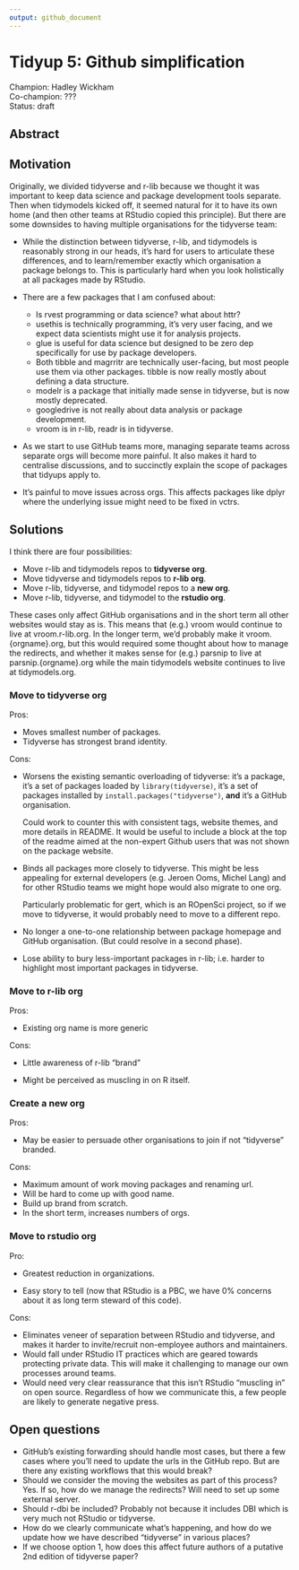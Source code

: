 ```yaml
---
output: github_document
---
```


# Tidyup 5: Github simplification

Champion: Hadley Wickham  
Co-champion: ???  
Status: draft

## Abstract

## Motivation

Originally, we divided tidyverse and r-lib because we thought it was important to keep data science and package development tools separate.
Then when tidymodels kicked off, it seemed natural for it to have its own home (and then other teams at RStudio copied this principle).
But there are some downsides to having multiple organisations for the tidyverse team:

-   While the distinction between tidyverse, r-lib, and tidymodels is reasonably strong in our heads, it's hard for users to articulate these differences, and to learn/remember exactly which organisation a package belongs to.
    This is particularly hard when you look holistically at all packages made by RStudio.

-   There are a few packages that I am confused about:

    -   Is rvest programming or data science? what about httr?
    -   usethis is technically programming, it's very user facing, and we expect data scientists might use it for analysis projects.
    -   glue is useful for data science but designed to be zero dep specifically for use by package developers.
    -   Both tibble and magrritr are technically user-facing, but most people use them via other packages. tibble is now really mostly about defining a data structure.
    -   modelr is a package that initially made sense in tidyverse, but is now mostly deprecated.
    -   googledrive is not really about data analysis or package development.
    -   vroom is in r-lib, readr is in tidyverse.

-   As we start to use GitHub teams more, managing separate teams across separate orgs will become more painful.
    It also makes it hard to centralise discussions, and to succinctly explain the scope of packages that tidyups apply to.

-   It's painful to move issues across orgs.
    This affects packages like dplyr where the underlying issue might need to be fixed in vctrs.

## Solutions

I think there are four possibilities:

-   Move r-lib and tidymodels repos to **tidyverse org**.
-   Move tidyverse and tidymodels repos to **r-lib org**.
-   Move r-lib, tidyverse, and tidymodel repos to a **new org**.
-   Move r-lib, tidyverse, and tidymodel to the **rstudio org**.

These cases only affect GitHub organisations and in the short term all other websites would stay as is.
This means that (e.g.) vroom would continue to live at vroom.r-lib.org.
In the longer term, we'd probably make it vroom.{orgname}.org, but this would required some thought about how to manage the redirects, and whether it makes sense for (e.g.) parsnip to live at parsnip.{orgname}.org while the main tidymodels website continues to live at tidymodels.org.

### Move to tidyverse org

Pros:

-   Moves smallest number of packages.
-   Tidyverse has strongest brand identity.

Cons:

-   Worsens the existing semantic overloading of tidyverse: it's a package, it's a set of packages loaded by `library(tidyverse)`, it's a set of packages installed by `install.packages("tidyverse")`, **and** it's a GitHub organisation.

    Could work to counter this with consistent tags, website themes, and more details in README.
    It would be useful to include a block at the top of the readme aimed at the non-expert Github users that was not shown on the package website.

-   Binds all packages more closely to tidyverse.
    This might be less appealing for external developers (e.g. Jeroen Ooms, Michel Lang) and for other RStudio teams we might hope would also migrate to one org.

    Particularly problematic for gert, which is an ROpenSci project, so if we move to tidyverse, it would probably need to move to a different repo.

-   No longer a one-to-one relationship between package homepage and GitHub organisation.
    (But could resolve in a second phase).

-   Lose ability to bury less-important packages in r-lib; i.e. harder to highlight most important packages in tidyverse.

### Move to r-lib org

Pros:

-   Existing org name is more generic

Cons:

-   Little awareness of r-lib "brand"

-   Might be perceived as muscling in on R itself.

### Create a new org

Pros:

-   May be easier to persuade other organisations to join if not "tidyverse" branded.

Cons:

-   Maximum amount of work moving packages and renaming url.
-   Will be hard to come up with good name.
-   Build up brand from scratch.
-   In the short term, increases numbers of orgs.

### Move to rstudio org

Pro:

-   Greatest reduction in organizations.

-   Easy story to tell (now that RStudio is a PBC, we have 0% concerns about it as long term steward of this code).

Cons:

-   Eliminates veneer of separation between RStudio and tidyverse, and makes it harder to invite/recruit non-employee authors and maintainers.
-   Would fall under RStudio IT practices which are geared towards protecting private data. This will make it challenging to manage our own processes around teams.
-   Would need very clear reassurance that this isn't RStudio "muscling in" on open source. Regardless of how we communicate this, a few people are likely to generate negative press.

## Open questions

-   GitHub's existing forwarding should handle most cases, but there a few cases where you'll need to update the urls in the GitHub repo. But are there any existing workflows that this would break?
-   Should we consider the moving the websites as part of this process? Yes. If so, how do we manage the redirects? Will need to set up some external server.
-   Should r-dbi be included? Probably not because it includes DBI which is very much not RStudio or tidyverse.
-   How do we clearly communicate what's happening, and how do we update how we have described "tidyverse" in various places?
-   If we choose option 1, how does this affect future authors of a putative 2nd edition of tidyverse paper?
